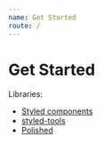 ```yaml
---
name: Get Started
route: /
---
```


# Get Started

Libraries:

* [Styled components](https://www.styled-components.com/)
* [styled-tools](https://github.com/diegohaz/styled-tools)
* [Polished](https://polished.js.org)